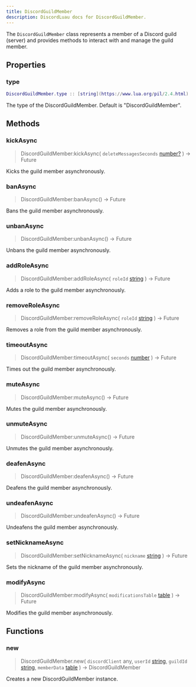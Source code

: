 ```yaml
---
title: DiscordGuildMember
description: DiscordLuau docs for DiscordGuildMember.
---
```

[//]: # (This file was automatically compiled through the Generator luau code under this repository)
[//]: # (if you want to edit the documentation of discord-luau, please write changes)
[//]: # (to the discord-luau repository itself, we extract the comments from discord-luau and translate)
[//]: # (them into markdown files that Nextra can interpret!)

The `DiscordGuildMember` class represents a member of a Discord guild (server) and provides methods to interact with and manage the guild member.

[//]: # (----- DOCUMENT PROPERTIES ----- )

## Properties

### type

 ```lua
 DiscordGuildMember.type :: [string](https://www.lua.org/pil/2.4.html)
```


The type of the DiscordGuildMember. Default is "DiscordGuildMember".

[//]: # (----- DOCUMENT METHODS ----- )

## Methods

### kickAsync

> DiscordGuildMember:kickAsync( `deleteMessagesSeconds` [number?](https://www.lua.org/pil/2.3.html) ) ->  Future 

Kicks the guild member asynchronously.
### banAsync

> DiscordGuildMember:banAsync() ->  Future 

Bans the guild member asynchronously.
### unbanAsync

> DiscordGuildMember:unbanAsync() ->  Future 

Unbans the guild member asynchronously.
### addRoleAsync

> DiscordGuildMember:addRoleAsync( `roleId` [string](https://www.lua.org/pil/2.4.html) ) ->  Future 

Adds a role to the guild member asynchronously.
### removeRoleAsync

> DiscordGuildMember:removeRoleAsync( `roleId` [string](https://www.lua.org/pil/2.4.html) ) ->  Future 

Removes a role from the guild member asynchronously.
### timeoutAsync

> DiscordGuildMember:timeoutAsync( `seconds` [number](https://www.lua.org/pil/2.3.html) ) ->  Future 

Times out the guild member asynchronously.
### muteAsync

> DiscordGuildMember:muteAsync() ->  Future 

Mutes the guild member asynchronously.
### unmuteAsync

> DiscordGuildMember:unmuteAsync() ->  Future 

Unmutes the guild member asynchronously.
### deafenAsync

> DiscordGuildMember:deafenAsync() ->  Future 

Deafens the guild member asynchronously.
### undeafenAsync

> DiscordGuildMember:undeafenAsync() ->  Future 

Undeafens the guild member asynchronously.
### setNicknameAsync

> DiscordGuildMember:setNicknameAsync( `nickname` [string](https://www.lua.org/pil/2.4.html) ) ->  Future 

Sets the nickname of the guild member asynchronously.
### modifyAsync

> DiscordGuildMember:modifyAsync( `modificationsTable` [table](https://www.lua.org/pil/2.5.html) ) ->  Future 

Modifies the guild member asynchronously.

[//]: # (----- DOCUMENT FUNCTIONS ----- )

## Functions

### new

> DiscordGuildMember.new( `discordClient` any, `userId` [string](https://www.lua.org/pil/2.4.html), `guildId` [string](https://www.lua.org/pil/2.4.html), `memberData` [table](https://www.lua.org/pil/2.5.html) ) ->  DiscordGuildMember 

Creates a new DiscordGuildMember instance.

